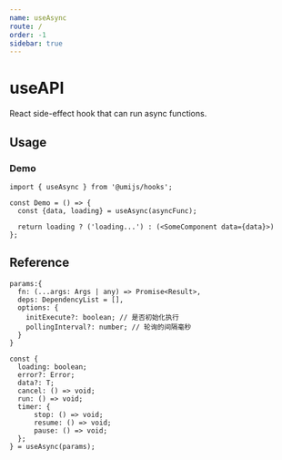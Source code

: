 ```yaml
---
name: useAsync
route: /
order: -1
sidebar: true
---
```


# useAPI

React side-effect hook that can run async functions.

## Usage

### Demo
```
import { useAsync } from '@umijs/hooks';

const Demo = () => {
  const {data, loading} = useAsync(asyncFunc);

  return loading ? ('loading...') : (<SomeComponent data={data}>)
};
```

## Reference

```
params:{
  fn: (...args: Args | any) => Promise<Result>,
  deps: DependencyList = [],
  options: {
    initExecute?: boolean; // 是否初始化执行
    pollingInterval?: number; // 轮询的间隔毫秒
  }
}

const {
  loading: boolean;
  error?: Error;
  data?: T;
  cancel: () => void;
  run: () => void;
  timer: {
      stop: () => void;
      resume: () => void;
      pause: () => void;
  };
} = useAsync(params);
```
